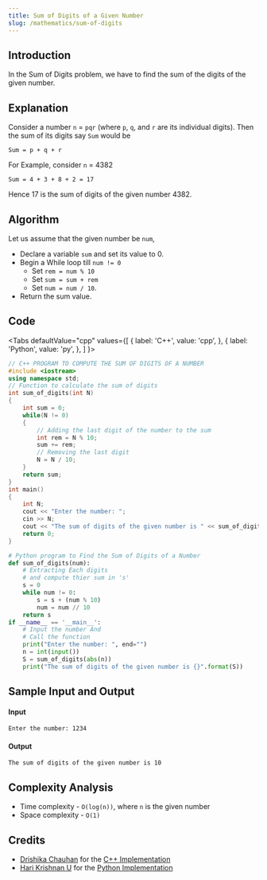 ```yaml
---
title: Sum of Digits of a Given Number
slug: /mathematics/sum-of-digits
---
```


## Introduction

In the Sum of Digits problem, we have to find the sum of the digits of the given number.

## Explanation

Consider a number `n` = `pqr` (where `p`, `q`, and `r` are its individual digits). Then the sum of its digits say `Sum` would be

```
Sum = p + q + r
```

For Example, consider `n` = 4382

```
Sum = 4 + 3 + 8 + 2 = 17
```

Hence 17 is the sum of digits of the given number 4382.

## Algorithm

Let us assume that the given number be `num`,

-   Declare a variable `sum` and set its value to 0.
-   Begin a While loop till `num != 0`
    -   Set `rem = num % 10`
    -   Set `sum = sum + rem`
    -   Set `num = num / 10`.
-   Return the sum value.

## Code


<Tabs
  defaultValue="cpp"
  values={[
    { label: 'C++', value: 'cpp', },
    { label: 'Python', value: 'py', },
  ]
}>

<TabItem value="cpp">

```cpp
// C++ PROGRAM TO COMPUTE THE SUM OF DIGITS OF A NUMBER
#include <iostream>
using namespace std;
// Function to calculate the sum of digits
int sum_of_digits(int N)
{
    int sum = 0;
    while(N != 0)
    {
        // Adding the last digit of the number to the sum
        int rem = N % 10;
        sum += rem;
        // Removing the last digit
        N = N / 10;
    }
    return sum;
}
int main()
{
    int N;
    cout << "Enter the number: ";
    cin >> N;
    cout << "The sum of digits of the given number is " << sum_of_digits(N) << endl;
    return 0;
}
```

</TabItem>
<TabItem value="py">

```python
# Python program to Find the Sum of Digits of a Number
def sum_of_digits(num):
    # Extracting Each digits
    # and compute thier sum in 's'
    s = 0
    while num != 0:
        s = s + (num % 10)
        num = num // 10
    return s
if __name__ == '__main__':
    # Input the number And
    # Call the function
    print("Enter the number: ", end="")
    n = int(input())
    S = sum_of_digits(abs(n))
    print("The sum of digits of the given number is {}".format(S))
```

</TabItem>
</Tabs>

## Sample Input and Output

#### Input

```
Enter the number: 1234
```

#### Output

```
The sum of digits of the given number is 10
```

## Complexity Analysis

-   Time complexity - `O(log(n))`, where `n` is the given number
-   Space complexity - `O(1)`

## Credits

-   [Drishika Chauhan](https://github.com/drishika2002) for the [C++ Implementation](https://github.com/TesseractCoding/NeoAlgo/blob/master/C-Plus-Plus/math/Sum_of_digits.cpp)
-   [Hari Krishnan U](https://github.com/Harikrishnan6336) for the [Python Implementation](https://github.com/TesseractCoding/NeoAlgo/blob/master/Python/math/sum_of_digits.py)
